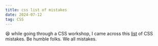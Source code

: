 ```yaml
---
title: css list of mistakes
date: 2024-07-12
tag: CSS
---
```


😆 while going through a CSS workshop, I came across this
[list](https://wiki.csswg.org/ideas/mistakes) of CSS mistakes. Be humble folks.
We all mistakes.
